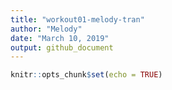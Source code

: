 ```yaml
---
title: "workout01-melody-tran"
author: "Melody"
date: "March 10, 2019"
output: github_document
---
```


```r
knitr::opts_chunk$set(echo = TRUE)
```
